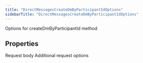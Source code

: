 ```yaml
---
title: "DirectMessagesCreateDmByParticipantIdOptions"
sidebarTitle: "DirectMessagesCreateDmByParticipantIdOptions"
---
```


Options for createDmByParticipantId method

## Properties

<ParamField name="body" type="[DirectMessagesCreateDmByParticipantIdRequest](/xdks/typescript/reference/interfaces/DirectMessagesCreateDmByParticipantIdRequest)">
Request body
</ParamField>





<ParamField name="requestOptions" type="[RequestOptions](/xdks/typescript/reference/interfaces/RequestOptions)">
Additional request options
</ParamField>



